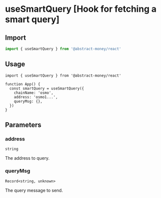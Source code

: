 
# useSmartQuery [Hook for fetching a smart query]

## Import

```ts twoslash 
import { useSmartQuery } from '@abstract-money/react'
```

## Usage

```tsx twoslash [index.tsx]
import { useSmartQuery } from '@abstract-money/react'

function App() {
  const smartQuery = useSmartQuery({
    chainName: 'osmo',
    address: 'osmo1...',
    queryMsg: {},
  })
}
```

## Parameters

<ParameterCommonSnippet />

### address

`string`

The address to query.

### queryMsg

`Record<string, unknown>`

The query message to send.

<ParameterQuerySnippet />
